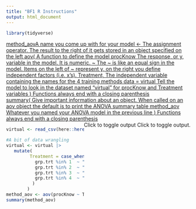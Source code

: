 ```yaml
---
title: "BF1 R Instructions"
output: html_document
---
```


```r
library(tidyverse)
```

<a href="javascript:showhide('bff1')">
<div class="hoverchunk">
<span class="tooltipr">
method_aov<span class="tooltiprtext">A name you come up with for your model</span>
  </span><span class="tooltipr">
<-
    <span class="tooltiprtext">The assignment operator. The result to the right of it gets stored in an object specified on the left</span>
  </span><span class="tooltipr">
aov(
  <span class="tooltiprtext">A function to define the model</span>
  </span><span class="tooltipr">
procKnow
  <span class="tooltiprtext">The response, or y, variable in the model. It is numeric.</span>
  </span><span class="tooltipr">
~
  <span class="tooltiprtext">The ~ is like an equal sign in the model. Items on the left of ~ represent y, on the right you define independent factors (i.e. x's).</span>
  </span><span class="tooltipr">
Treatment,
  <span class="tooltiprtext">The independent variable containing the names for the 4 training methods</span>
  </span><span class="tooltipr">
data = virtual
  <span class="tooltiprtext">Tell the model to look in the dataset named "virtual" for procKnow and Treatment variables</span>
  </span><span class="tooltipr">
)
<span class="tooltiprtext">Functions always end with a closing parenthesis</span>
  </span><br/><span class="tooltipr">
summary(
  <span class="tooltiprtext">Give important information about an object. When called on an aov object the default is to print the ANOVA summary table</span>
  </span><span class="tooltipr">
method_aov
  <span class="tooltiprtext">
  Whatever you named your ANOVA model in the previous line
  </span></span>
  <span class="tooltipr">
)
  <span class="tooltiprtext">
  Functions always end with a closing parenthesis
  </span></span><br/><span class="tooltipr" style="float:right;">
Click to toggle output 
  <span class="tooltiprtext">Click to toggle output.</span>
</span>
</div>
</a>
<div id="bff1" style="display:show;">

```r

virtual <- read_csv(here::here("data/virtual_training_redux.csv"))

#A bit of data wrangling
virtual <- virtual |>
   mutate(
         Treatment = case_when(
           grp.trt %in% 1  ~ "Control",
           grp.trt %in% 2  ~ "Monitor/Keyboard",
           grp.trt %in% 3  ~ "Joypad",
           grp.trt %in% 4  ~ "Wearables"
          )
        )
method_aov <- aov(procKnow ~ Treatment, data = virtual)
summary(method_aov)
```

</div>